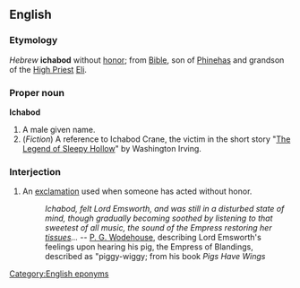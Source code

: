 ==English==
===Etymology===
''Hebrew'' '''ichabod''' without [[honor]]; from [[Bible]], son of [[Phinehas]] and grandson of the [[High Priest]] [[Eli]].

===Proper noun===
'''Ichabod'''

# A male given name.
#(''Fiction'') A reference to Ichabod Crane, the victim in the short story "[[w:The Legend of Sleepy Hollow|The Legend of Sleepy Hollow]]" by Washington Irving.

===Interjection===

# An [[exclamation]] used when someone has acted without honor.
#: ''Ichabod, felt Lord Emsworth, and was still in a disturbed state of mind, though gradually becoming soothed by listening to that sweetest of all music, the sound of the Empress restoring her [[tissue]]s...'' -- [[w:P. G. Wodehouse|P. G. Wodehouse]], describing Lord Emsworth's feelings upon hearing his pig, the Empress of Blandings, described as "piggy-wiggy; from his book ''Pigs Have Wings''

[[Category:English eponyms]]<!--SOED-->